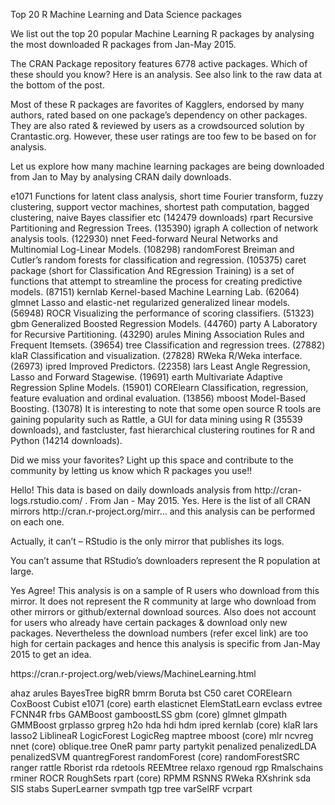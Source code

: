 
Top 20 R Machine Learning and Data Science packages



We list out the top 20 popular Machine Learning R packages by analysing the most downloaded R packages from Jan-May 2015.

The CRAN Package repository features 6778 active packages. Which of these should you know? Here is an analysis. See also link to the raw data at the bottom of the post.


Most of these R packages are favorites of Kagglers, endorsed by many authors, rated based on one package's dependency on other packages. They are also rated & reviewed by users as a crowdsourced solution by Crantastic.org. However, these user ratings are too few to be based on for analysis. 

Let us explore how many machine learning packages are being downloaded from Jan to May by analysing CRAN daily downloads. 

e1071 Functions for latent class analysis, short time Fourier transform, fuzzy clustering, support vector machines, shortest path computation, bagged clustering, naive Bayes classifier etc (142479 downloads) 
rpart Recursive Partitioning and Regression Trees. (135390)
igraph A collection of network analysis tools. (122930)
nnet Feed-forward Neural Networks and Multinomial Log-Linear Models. (108298)
randomForest Breiman and Cutler's random forests for classification and regression. (105375)
caret package (short for Classification And REgression Training) is a set of functions that attempt to streamline the process for creating predictive models. (87151)
kernlab Kernel-based Machine Learning Lab. (62064)
glmnet Lasso and elastic-net regularized generalized linear models. (56948)
ROCR Visualizing the performance of scoring classifiers. (51323)
gbm Generalized Boosted Regression Models. (44760)
party A Laboratory for Recursive Partitioning. (43290)
arules Mining Association Rules and Frequent Itemsets. (39654)
tree Classification and regression trees. (27882)
klaR Classification and visualization. (27828)
RWeka R/Weka interface. (26973)
ipred Improved Predictors. (22358)
lars Least Angle Regression, Lasso and Forward Stagewise. (19691)
earth Multivariate Adaptive Regression Spline Models. (15901)
CORElearn Classification, regression, feature evaluation and ordinal evaluation. (13856)
mboost Model-Based Boosting. (13078)
It is interesting to note that some open source R tools are gaining popularity such as Rattle, a GUI for data mining using R (35539 downloads), and fastcluster, fast hierarchical clustering routines for R and Python (14214 downloads). 

Did we miss your favorites? Light up this space and contribute to the community by letting us know which R packages you use!! 


Hello! This data is based on daily downloads analysis from http://cran-logs.rstudio.com/ . From Jan - May 2015. 
Yes. Here is the list of all CRAN mirrors http://cran.r-project.org/mirr... and this analysis can be performed on each one.


Actually, it can't -- RStudio is the only mirror that publishes its logs.

You can't assume that RStudio's downloaders represent the R population at large.


Yes Agree! This analysis is on a sample of R users who download from this mirror. It does not represent the R community at large who download from other mirrors or github/external download sources. Also does not account for users who already have certain packages & download only new packages. Nevertheless the download numbers (refer excel link) are too high for certain packages and hence this analysis is specific from Jan-May 2015 to get an idea.




https://cran.r-project.org/web/views/MachineLearning.html


ahaz
arules
BayesTree
bigRR
bmrm
Boruta
bst
C50
caret
CORElearn
CoxBoost
Cubist
e1071 (core)
earth
elasticnet
ElemStatLearn
evclass
evtree
FCNN4R
frbs
GAMBoost
gamboostLSS
gbm (core)
glmnet
glmpath
GMMBoost
grplasso
grpreg
h2o
hda
hdi
hdm
ipred
kernlab (core)
klaR
lars
lasso2
LiblineaR
LogicForest
LogicReg
maptree
mboost (core)
mlr
ncvreg
nnet (core)
oblique.tree
OneR
pamr
party
partykit
penalized
penalizedLDA
penalizedSVM
quantregForest
randomForest (core)
randomForestSRC
ranger
rattle
Rborist
rda
rdetools
REEMtree
relaxo
rgenoud
rgp
Rmalschains
rminer
ROCR
RoughSets
rpart (core)
RPMM
RSNNS
RWeka
RXshrink
sda
SIS
stabs
SuperLearner
svmpath
tgp
tree
varSelRF
vcrpart
